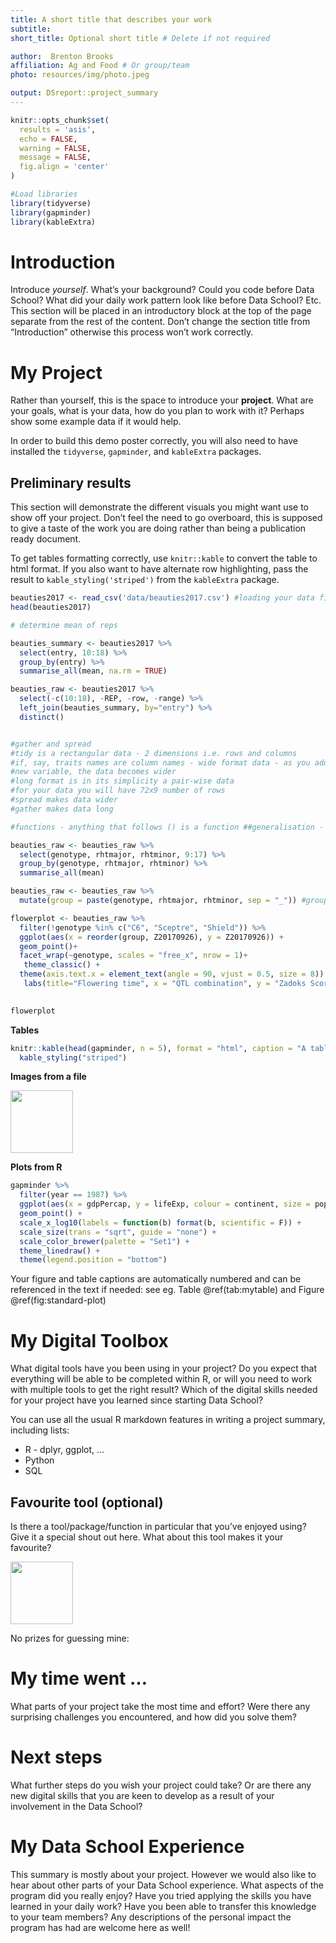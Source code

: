 ```yaml
---
title: A short title that describes your work
subtitle: 
short_title: Optional short title # Delete if not required

author:  Brenton Brooks
affiliation: Ag and Food # Or group/team
photo: resources/img/photo.jpeg

output: DSreport::project_summary
---
```

```r
knitr::opts_chunk$set(
  results = 'asis',
  echo = FALSE,
  warning = FALSE,
  message = FALSE,
  fig.align = 'center'
)

#Load libraries
library(tidyverse)
library(gapminder)
library(kableExtra)
```


# Introduction
Introduce *yourself*. What's your background? Could you code before Data School? What did your 
daily work pattern look like before Data School? Etc. This section will be placed in 
an introductory block at the top of the page separate from the rest of the content. Don't change the section title from "Introduction" otherwise this process won't work correctly.

# My Project
Rather than yourself, this is the space to introduce your **project**. What are 
your goals, what is your data, how do you plan to work with it? Perhaps show some example data if 
it would help.

In order to build this demo poster correctly, you will also need to have installed the `tidyverse`, 
`gapminder`, and `kableExtra` packages.

## Preliminary results

This section will demonstrate the different visuals you might want use to show off your 
project. Don't feel the need to go overboard, this is supposed to give a taste of the work you are
doing rather than being a publication ready document.

To get tables formatting correctly, use `knitr::kable` to convert the table to html format. If
you also want to have alternate row highlighting, pass the result to `kable_styling('striped')` 
from the `kableExtra` package.


```r

beauties2017 <- read_csv('data/beauties2017.csv') #loading your data file
head(beauties2017)

# determine mean of reps

beauties_summary <- beauties2017 %>% 
  select(entry, 10:18) %>% 
  group_by(entry) %>% 
  summarise_all(mean, na.rm = TRUE)

beauties_raw <- beauties2017 %>% 
  select(-c(10:18), -REP, -row, -range) %>% 
  left_join(beauties_summary, by="entry") %>% 
  distinct()


#gather and spread
#tidy is a rectangular data - 2 dimensions i.e. rows and columns
#if, say, traits names are column names - wide format data - as you add
#new variable, the data becomes wider
#long format is in its simplicity a pair-wise data
#for your data you will have 72x9 number of rows
#spread makes data wider
#gather makes data long

#functions - anything that follows () is a function ##generalisation - CAREFUL

beauties_raw <- beauties_raw %>% 
  select(genotype, rhtmajor, rhtminor, 9:17) %>% 
  group_by(genotype, rhtmajor, rhtminor) %>% 
  summarise_all(mean)

beauties_raw <- beauties_raw %>% 
  mutate(group = paste(genotype, rhtmajor, rhtminor, sep = "_")) #groups gene combo label

flowerplot <- beauties_raw %>% 
  filter(!genotype %in% c("C6", "Sceptre", "Shield")) %>% 
  ggplot(aes(x = reorder(group, Z20170926), y = Z20170926)) +
  geom_point()+
  facet_wrap(~genotype, scales = "free_x", nrow = 1)+
   theme_classic() +
  theme(axis.text.x = element_text(angle = 90, vjust = 0.5, size = 8)) +
   labs(title="Flowering time", x = "QTL combination", y = "Zadoks Score")
  

flowerplot

```


**Tables**
```r
knitr::kable(head(gapminder, n = 5), format = "html", caption = "A table of data") %>% 
  kable_styling("striped")
```

**Images from a file**

![](resources/img/tidyverse.png){width=100px}

**Plots from R**
```r
gapminder %>% 
  filter(year == 1987) %>% 
  ggplot(aes(x = gdpPercap, y = lifeExp, colour = continent, size = pop)) +
  geom_point() +
  scale_x_log10(labels = function(b) format(b, scientific = F)) +
  scale_size(trans = "sqrt", guide = "none") +
  scale_color_brewer(palette = "Set1") +
  theme_linedraw() +
  theme(legend.position = "bottom")
```

Your figure and table captions are automatically numbered and can be referenced in the text
if needed: see eg. Table \@ref(tab:mytable) and Figure \@ref(fig:standard-plot)

# My Digital Toolbox

What digital tools have you been using in your project? Do you expect that everything will be able 
to be completed within R, or will you need to work with multiple tools to get the right result?
Which of the digital skills needed for your project have you learned since starting Data School?

You can use all the usual R markdown features in writing a project summary, including lists:

* R - dplyr, ggplot, ...
* Python
* SQL

## Favourite tool (optional)

Is there a tool/package/function in particular that you've enjoyed using? Give it a special shout out here. What about this tool makes it your favourite?

![](https://raw.githubusercontent.com/tidyverse/ggplot2/master/man/figures/logo.png){.pull-right width=100px}

No prizes for guessing mine:

# My time went ...

What parts of your project take the most time and effort? Were there any surprising challenges you
encountered, and how did you solve them?

# Next steps

What further steps do you wish your project could take? Or are there any new digital skills that you
are keen to develop as a result of your involvement in the Data School?

# My Data School Experience

This summary is mostly about your project. However we would also like to hear about other
parts of your Data School experience. What aspects of the program did you really enjoy? Have you
tried applying the skills you have learned in your daily work? Have you been able to transfer this 
knowledge to your team members? Any descriptions of the personal impact the program has 
had are welcome here as well!
